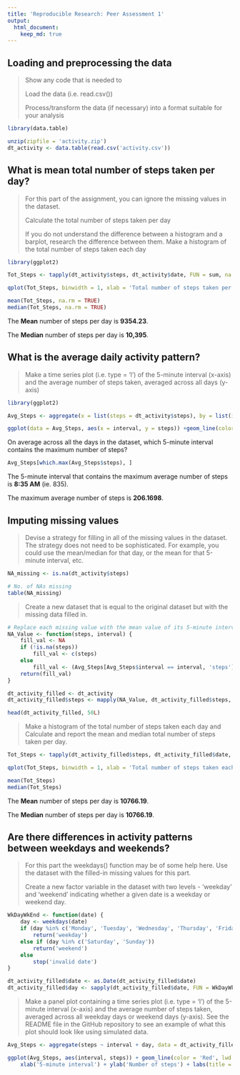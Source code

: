 ```yaml
---
title: 'Reproducible Research: Peer Assessment 1'
output: 
  html_document:
    keep_md: true
---
```


## Loading and preprocessing the data

> Show any code that is needed to
>
> Load the data (i.e. read.csv())
>
> Process/transform the data (if necessary) into a format suitable for your analysis

```r
library(data.table)

unzip(zipfile = 'activity.zip')
dt_activity <- data.table(read.csv('activity.csv'))
```

## What is mean total number of steps taken per day?

> For this part of the assignment, you can ignore the missing values in the dataset.
> 
> Calculate the total number of steps taken per day
> 
> If you do not understand the difference between a histogram and a barplot, research the difference between them. Make a histogram of the total number of steps taken each day

```r
library(ggplot2)

Tot_Steps <- tapply(dt_activity$steps, dt_activity$date, FUN = sum, na.rm = TRUE)

qplot(Tot_Steps, binwidth = 1, xlab = 'Total number of steps taken per day', main = 'Activity') + geom_histogram(colour = 'Red', fill = 'Red')

mean(Tot_Steps, na.rm = TRUE)
median(Tot_Steps, na.rm = TRUE)
```

The **Mean** number of steps per day is **9354.23**.

The **Median** number of steps per day is **10,395**.

## What is the average daily activity pattern?

> Make a time series plot (i.e. type = 'l') of the 5-minute interval (x-axis) and the average number of steps taken, averaged across all days (y-axis)

```r
library(ggplot2)

Avg_Steps <- aggregate(x = list(steps = dt_activity$steps), by = list(interval = dt_activity$interval), FUN = mean, na.rm = TRUE)

ggplot(data = Avg_Steps, aes(x = interval, y = steps)) +geom_line(color = 'Red', lwd = 1) + xlab('5-minute interval') + ylab('Average number of steps taken') + labs(title = expression('Activity'))
```

On average across all the days in the dataset, which 5-minute interval contains the maximum number of steps?

```r
Avg_Steps[which.max(Avg_Steps$steps), ]
```

The 5-minute interval that contains the maximum average number of steps is **8:35 AM** (ie. 835).

The maximum average number of steps is **206.1698**.

## Imputing missing values

> Devise a strategy for filling in all of the missing values in the dataset. The strategy does not need to be sophisticated. For example, you could use the mean/median for that day, or the mean for that 5-minute interval, etc.

```r
NA_missing <- is.na(dt_activity$steps)

# No. of NAs missing
table(NA_missing)
```

> Create a new dataset that is equal to the original dataset but with the missing data filled in.

```r
# Replace each missing value with the mean value of its 5-minute interval
NA_Value <- function(steps, interval) {
    fill_val <- NA
    if (!is.na(steps))
        fill_val <- c(steps)
    else
        fill_val <- (Avg_Steps[Avg_Steps$interval == interval, 'steps'])
    return(fill_val)
}

dt_activity_filled <- dt_activity
dt_activity_filled$steps <- mapply(NA_Value, dt_activity_filled$steps, dt_activity_filled$interval)

head(dt_activity_filled, 50L)
```

> Make a histogram of the total number of steps taken each day and Calculate and report the mean and median total number of steps taken per day.

```r
Tot_Steps <- tapply(dt_activity_filled$steps, dt_activity_filled$date, FUN = sum)

qplot(Tot_Steps, binwidth = 1, xlab = 'Total number of steps taken each day', main = 'Activity') + geom_histogram(colour = 'Red', fill = 'Red')

mean(Tot_Steps)
median(Tot_Steps)
```

The **Mean** number of steps per day is **10766.19**.

The **Median** number of steps per day is **10766.19**.

## Are there differences in activity patterns between weekdays and weekends?

> For this part the weekdays() function may be of some help here. Use the dataset with the filled-in missing values for this part.
>
> Create a new factor variable in the dataset with two levels - 'weekday' and 'weekend' indicating whether a given date is a weekday or weekend day.

```r
WkDayWkEnd <- function(date) {
    day <- weekdays(date)
    if (day %in% c('Monday', 'Tuesday', 'Wednesday', 'Thursday', 'Friday'))
        return('weekday')
    else if (day %in% c('Saturday', 'Sunday'))
        return('weekend')
    else
        stop('invalid date')
}

dt_activity_filled$date <- as.Date(dt_activity_filled$date)
dt_activity_filled$day <- sapply(dt_activity_filled$date, FUN = WkDayWkEnd)
```

> Make a panel plot containing a time series plot (i.e. type = 'l') of the 5-minute interval (x-axis) and the average number of steps taken, averaged across all weekday days or weekend days (y-axis). See the README file in the GitHub repository to see an example of what this plot should look like using simulated data.

```r
Avg_Steps <- aggregate(steps ~ interval + day, data = dt_activity_filled, mean)

ggplot(Avg_Steps, aes(interval, steps)) + geom_line(color = 'Red', lwd = 1) + facet_grid(day ~ .) +
    xlab('5-minute interval') + ylab('Number of steps') + labs(title = expression('Activity'))
```

